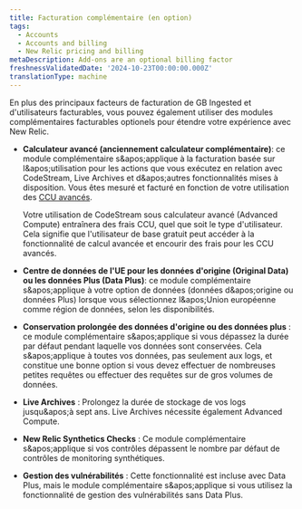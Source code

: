 ```yaml
---
title: Facturation complémentaire (en option)
tags:
  - Accounts
  - Accounts and billing
  - New Relic pricing and billing
metaDescription: Add-ons are an optional billing factor
freshnessValidatedDate: '2024-10-23T00:00:00.000Z'
translationType: machine
---
```


En plus des principaux facteurs de facturation de GB Ingested et d'utilisateurs facturables, vous pouvez également utiliser des modules complémentaires facturables optionels pour étendre votre expérience avec New Relic.

* **Calculateur avancé (anciennement calculateur complémentaire)**: ce module complémentaire s&amp;apos;applique à la facturation basée sur l&amp;apos;utilisation pour les actions que vous exécutez en relation avec CodeStream, Live Archives et d&amp;apos;autres fonctionnalités mises à disposition. Vous êtes mesuré et facturé en fonction de votre utilisation des [CCU avancés](/docs/licenses/license-information/product-definitions/new-relic-one-pricing-definitions/#compute-capacity-unit).

  <Callout variant="tip">
    Votre utilisation de CodeStream sous calculateur avancé (Advanced Compute) entraînera des frais CCU, quel que soit le type d'utilisateur. Cela signifie que l'utilisateur de base gratuit peut accéder à la fonctionnalité de calcul avancée et encourir des frais pour les CCU avancés.
  </Callout>

* **Centre de données de l'UE pour les données d'origine (Original Data) ou les données Plus (Data Plus)**: ce module complémentaire s&amp;apos;applique à votre option de données (données d&amp;apos;origine ou données Plus) lorsque vous sélectionnez l&amp;apos;Union européenne comme région de données, selon les disponibilités.

* **Conservation prolongée des données d'origine ou des données plus** : ce module complémentaire s&amp;apos;applique si vous dépassez la durée par défaut pendant laquelle vos données sont conservées. Cela s&amp;apos;applique à toutes vos données, pas seulement aux logs, et constitue une bonne option si vous devez effectuer de nombreuses petites requêtes ou effectuer des requêtes sur de gros volumes de données.

* **Live Archives** : Prolongez la durée de stockage de vos logs jusqu&amp;apos;à sept ans. Live Archives nécessite également Advanced Compute.

* **New Relic Synthetics Checks** : Ce module complémentaire s&amp;apos;applique si vos contrôles dépassent le nombre par défaut de contrôles de monitoring synthétiques.

* **Gestion des vulnérabilités** : Cette fonctionnalité est incluse avec Data Plus, mais le module complémentaire s&amp;apos;applique si vous utilisez la fonctionnalité de gestion des vulnérabilités sans Data Plus.